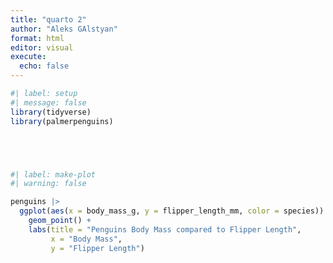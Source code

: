 ```yaml
---
title: "quarto 2"
author: "Aleks GAlstyan"
format: html
editor: visual
execute: 
  echo: false
---
```


```r
#| label: setup
#| message: false
library(tidyverse)
library(palmerpenguins)





```

```{}
```

```r

#| label: make-plot
#| warning: false

penguins |> 
  ggplot(aes(x = body_mass_g, y = flipper_length_mm, color = species)) +
    geom_point() +
    labs(title = "Penguins Body Mass compared to Flipper Length", 
         x = "Body Mass", 
         y = "Flipper Length")

```
